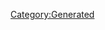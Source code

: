 {{Texts/Music
 |ID=35
 |MusicName=DYNAMITE EXPLOSION
 |OfficialName=DYNAMITE EXPLOSION
 |VocalName=Fire Bomber
 |VocalNameLF=Fire Bomber
 |Description=作品：マクロス ダイナマイト7

歌手：Fire Bomber

作詞：古屋敏之
作曲：福山芳樹
 |BuyURL=https://recochoku.jp/song/S14204250/single?ds=34294998
 |StoryDesc=メンバーに黙ってマクロス7船団を去り、
あてもない銀河放浪の旅に出ていたバサラ。

惑星ゾラの地で出会った「銀河クジラ」と、それを
取り巻くゾラ人たち。銀河の辺境で様々なアクシデントに
見舞われながらも、バサラはいつもどおり歌い始める。
 |StoryTitle=「クジラか…いい音させやがるぜ！」
 |BannerId=0
 |AnmStoreURL=
}}
[[Category:Generated]]
